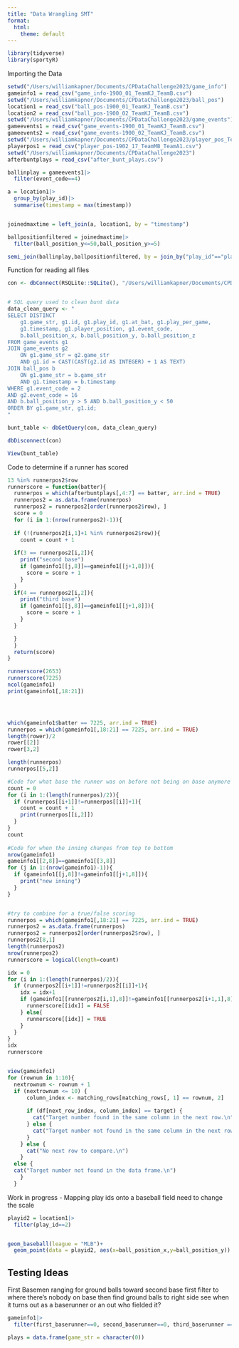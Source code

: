 ```yaml
---
title: "Data Wrangling SMT"
format:
  html:
    theme: default
---
```


```r
library(tidyverse)
library(sportyR)
```



Importing the Data
```r
setwd("/Users/williamkapner/Documents/CPDataChallenge2023/game_info")
gameinfo1 = read_csv("game_info-1900_01_TeamKJ_TeamB.csv")
setwd("/Users/williamkapner/Documents/CPDataChallenge2023/ball_pos")
location1 = read_csv("ball_pos-1900_01_TeamKJ_TeamB.csv")
location2 = read_csv("ball_pos-1900_02_TeamKJ_TeamB.csv")
setwd("/Users/williamkapner/Documents/CPDataChallenge2023/game_events")
gameevents1 = read_csv("game_events-1900_01_TeamKJ_TeamB.csv")
gameevents2 = read_csv("game_events-1900_02_TeamKJ_TeamB.csv")
setwd("/Users/williamkapner/Documents/CPDataChallenge2023/player_pos_TeamA1")
playerpos1 = read_csv("player_pos-1902_17_TeamMB_TeamA1.csv")
setwd("/Users/williamkapner/Documents/CPDataChallenge2023")
afterbuntplays = read_csv("after_bunt_plays.csv")

```


```r
ballinplay = gameevents1|>
  filter(event_code==4)

a = location1|>
  group_by(play_id)|>
  summarise(timestamp = max(timestamp))


joinedmaxtime = left_join(a, location1, by = "timestamp")

ballpositionfiltered = joinedmaxtime|>
  filter(ball_position_y<=50,ball_position_y>=5)

semi_join(ballinplay,ballpositionfiltered, by = join_by("play_id"=="play_id.x"))


```


Function for reading all files
```r
con <- dbConnect(RSQLite::SQLite(), "/Users/williamkapner/Documents/CPDataChallenge2023/data_challenge.db")


# SQL query used to clean bunt data
data_clean_query <- "
SELECT DISTINCT 
    g1.game_str, g1.id, g1.play_id, g1.at_bat, g1.play_per_game, 
    g1.timestamp, g1.player_position, g1.event_code, 
    b.ball_position_x, b.ball_position_y, b.ball_position_z
FROM game_events g1
JOIN game_events g2 
    ON g1.game_str = g2.game_str
    AND g1.id = CAST(CAST(g2.id AS INTEGER) + 1 AS TEXT)
JOIN ball_pos b
    ON g1.game_str = b.game_str
    AND g1.timestamp = b.timestamp
WHERE g1.event_code = 2
AND g2.event_code = 16
AND b.ball_position_y > 5 AND b.ball_position_y < 50
ORDER BY g1.game_str, g1.id;
"

bunt_table <- dbGetQuery(con, data_clean_query)

dbDisconnect(con)

View(bunt_table)
```


Code to determine if a runner has scored
```r
13 %in% runnerpos2$row
runnerscore = function(batter){
  runnerpos = which(afterbuntplays[,4:7] == batter, arr.ind = TRUE)
  runnerpos2 = as.data.frame(runnerpos)
  runnerpos2 = runnerpos2[order(runnerpos2$row), ]
  score = 0
  for (i in 1:(nrow(runnerpos2)-1)){
    
  if (!(runnerpos2[i,1]+1 %in% runnerpos2$row)){
    count = count + 1
    
  if(3 == runnerpos2[i,2]){
    print("second base")
    if (gameinfo1[[j,8]]==gameinfo1[[j+1,8]]){
      score = score + 1
    } 
  }
  if(4 == runnerpos2[i,2]){
    print("third base")
    if (gameinfo1[[j,8]]==gameinfo1[[j+1,8]]){
      score = score + 1
    }
  }

  }
  }
  return(score)
}

runnerscore(2653)
runnerscore(7225)
ncol(gameinfo1)
print(gameinfo1[,18:21])




which(gameinfo1$batter == 7225, arr.ind = TRUE)
runnerpos = which(gameinfo1[,18:21] == 7225, arr.ind = TRUE)
length(rower)/2
rower[[2]]
rower[3,2]

length(runnerpos)
runnerpos[[5,2]]

#Code for what base the runner was on before not being on base anymore
count = 0
for (i in 1:(length(runnerpos)/2)){
  if (runnerpos[[i+1]]!=runnerpos[[i]]+1){
    count = count + 1
    print(runnerpos[[i,2]])
  }
}
count
  
#Code for when the inning changes from top to bottom
nrow(gameinfo1)
gameinfo1[[2,8]]==gameinfo1[[3,8]]
for (j in 1:(nrow(gameinfo1)-1)){
  if (gameinfo1[[j,8]]!=gameinfo1[[j+1,8]]){
    print("new inning")
  }
}


#try to combine for a true/false scoring
runnerpos = which(gameinfo1[,18:21] == 7225, arr.ind = TRUE)
runnerpos2 = as.data.frame(runnerpos)
runnerpos2 = runnerpos2[order(runnerpos2$row), ]
runnerpos2[8,1]
length(runnerpos2)
nrow(runnerpos2)
runnerscore = logical(length=count)

idx = 0
for (i in 1:(length(runnerpos)/2)){
  if (runnerpos2[[i+1]]!=runnerpos2[[i]]+1){
    idx = idx+1
    if (gameinfo1[[runnerpos2[i,1],8]]!=gameinfo1[[runnerpos2[i+1,1],8]]){
      runnerscore[[idx]] = FALSE
    } else{
      runnerscore[[idx]] = TRUE
    }
  }
}
idx
runnerscore


view(gameinfo1)
for (rownum in 1:10){
  nextrownum <- rownum + 1
  if (nextrownum <= 10) {
      column_index <- matching_rows[matching_rows[, 1] == rownum, 2]
      
      if (df[next_row_index, column_index] == target) {
        cat("Target number found in the same column in the next row.\n")
      } else {
        cat("Target number not found in the same column in the next row.\n")
      }
    } else {
      cat("No next row to compare.\n")
    }
  else {
  cat("Target number not found in the data frame.\n")
    }
  }

```












Work in progress - Mapping play ids onto a baseball field
need to change the scale
```r
playid2 = location1|>
  filter(play_id==2)


geom_baseball(league = "MLB")+
  geom_point(data = playid2, aes(x=ball_position_x,y=ball_position_y))

```


## Testing Ideas
First Basemen ranging for ground balls toward second base
first filter to where there's nobody on base
then find ground balls to right side
see when it turns out as a baserunner or an out
who fielded it?
```r
gameinfo1|>
  filter(first_baserunner==0, second_baserunner==0, third_baserunner == 0)

plays = data.frame(game_str = character(0))    
```

